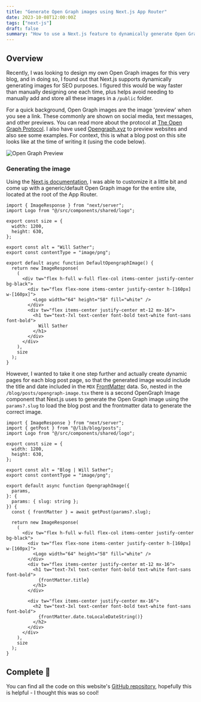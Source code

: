 ```yaml
---
title: "Generate Open Graph images using Next.js App Router"
date: 2023-10-08T12:00:00Z
tags: ["next-js"]
draft: false
summary: "How to use a Next.js feature to dynamically generate Open Graph / Twitter images styled with Tailwind."
---
```


## Overview

Recently, I was looking to design my own Open Graph images for this very blog, and in doing so, I found out that Next.js
supports dynamically generating images for SEO purposes. I figured this would be way faster than manually designing one each time,
plus helps avoid needing to manually add and store all these images in a `/public` folder.

For a quick background, Open Graph images are the image 'preview' when you see a link. These commonly are shown on social media,
text messages, and other previews. You can read more about the protocol at [The Open Graph Protocol](https://ogp.me/). I also
have used [Opengraph.xyz](https://www.opengraph.xyz/) to preview websites and also see some examples. For context, this is what a blog post on this
site looks like at the time of writing it (using the code below).

<Image
  alt="Open Graph Preview"
  src="/assets/blog/images/nextjs-open-graph-images/preview.png"
  width={2214}
  height={1596}
/>

### Generating the image

Using the [Next.js documentation](https://nextjs.org/docs/app/api-reference/file-conventions/metadata/opengraph-image),
I was able to customize it a little bit and come up with a generic/default Open Graph image for the entire site,
located at the root of the App Router.

```tsx fileName="/app/opengraph-image.tsx"
import { ImageResponse } from "next/server";
import Logo from "@/src/components/shared/logo";

export const size = {
  width: 1200,
  height: 630,
};

export const alt = "Will Sather";
export const contentType = "image/png";

export default async function DefaultOpengraphImage() {
  return new ImageResponse(
    (
      <div tw="flex h-full w-full flex-col items-center justify-center bg-black">
        <div tw="flex flex-none items-center justify-center h-[160px] w-[160px]">
          <Logo width="64" height="58" fill="white" />
        </div>
        <div tw="flex items-center justify-center mt-12 mx-16">
          <h1 tw="text-7xl text-center font-bold text-white font-sans font-bold">
            Will Sather
          </h1>
        </div>
      </div>
    ),
    size
  );
}
```

However, I wanted to take it one step further and actually create dynamic pages for each blog post page, so that the generated
image would include the title and date included in the `MDX` [FrontMatter](https://www.npmjs.com/package/front-matter) data.
So, nested in the `/blog/posts/opengraph-image.tsx` there is a second OpenGraph Image component that Next.js uses to
generate the Open Graph image using the `params?.slug` to load the blog post and the frontmatter data to generate the correct image.

```tsx fileName="/app/blog/posts/[slug]/opengraph-image.tsx"
import { ImageResponse } from "next/server";
import { getPost } from "@/lib/blog/posts";
import Logo from "@/src/components/shared/logo";

export const size = {
  width: 1200,
  height: 630,
};

export const alt = "Blog | Will Sather";
export const contentType = "image/png";

export default async function OpengraphImage({
  params,
}: {
  params: { slug: string };
}) {
  const { frontMatter } = await getPost(params?.slug);

  return new ImageResponse(
    (
      <div tw="flex h-full w-full flex-col items-center justify-center bg-black">
        <div tw="flex flex-none items-center justify-center h-[160px] w-[160px]">
          <Logo width="64" height="58" fill="white" />
        </div>
        <div tw="flex items-center justify-center mt-12 mx-16">
          <h1 tw="text-7xl text-center font-bold text-white font-sans font-bold">
            {frontMatter.title}
          </h1>
        </div>

        <div tw="flex items-center justify-center mx-16">
          <h2 tw="text-3xl text-center font-bold text-white font-sans font-bold">
            {frontMatter.date.toLocaleDateString()}
          </h2>
        </div>
      </div>
    ),
    size
  );
}
```

## Complete 🎉

You can find all the code on this website's [GitHub repository](https://github.com/willsather/website),
hopefully this is helpful - I thought this was so cool!
